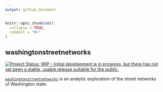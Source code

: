 ```yaml
---
output: github_document
---
```


<!-- README.md is generated from README.Rmd. Please edit that file -->

```r
knitr::opts_chunk$set(
  collapse = TRUE,
  comment = "#>"
)
```

## washingtonstreetnetworks

<!-- badges: start -->
[![Project Status: WIP – Initial development is in progress, but there
has not yet been a stable, usable release suitable for the
public.](http://www.repostatus.org/badges/latest/wip.svg)](http://www.repostatus.org/#wip)
<!-- badges: end -->
<!-- badges: end -->

[`washingtonstreetnetworks`](https://github.com/tiernanmartin/washingtonstreetnetworks)
is an analytic exploration of the street networks of Washington state.

